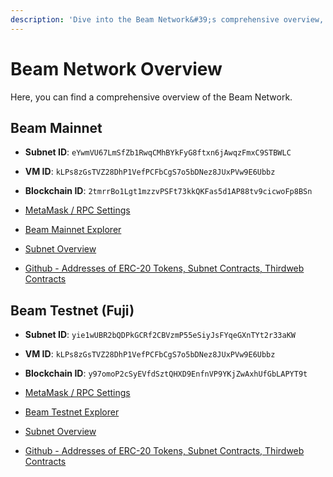 ```yaml
---
description: 'Dive into the Beam Network&#39;s comprehensive overview, detailing Mainnet and Testnet configurations.'
---
```



# Beam Network Overview

Here, you can find a comprehensive overview of the Beam Network.


## Beam Mainnet

- **Subnet ID**: `eYwmVU67LmSfZb1RwqCMhBYkFyG8ftxn6jAwqzFmxC9STBWLC`
- **VM ID**: `kLPs8zGsTVZ28DhP1VefPCFbCgS7o5bDNez8JUxPVw9E6Ubbz`
- **Blockchain ID**: `2tmrrBo1Lgt1mzzvPSFt73kkQKFas5d1AP88tv9cicwoFp8BSn`

- [MetaMask / RPC Settings](/chain/get-started/rpc#connect-to-beam-mainnet-with-metamask)
- [Beam Mainnet Explorer](https://subnets.avax.network/beam)
- [Subnet Overview](https://subnets.avax.network/subnets/eYwmVU67LmSfZb1RwqCMhBYkFyG8ftxn6jAwqzFmxC9STBWLC)
- [Github - Addresses of ERC-20 Tokens, Subnet Contracts, Thirdweb Contracts](https://github.com/BuildOnBeam/beam-subnet)

## Beam Testnet (Fuji)

- **Subnet ID**: `yie1wUBR2bQDPkGCRf2CBVzmP55eSiyJsFYqeGXnTYt2r33aKW`
- **VM ID**: `kLPs8zGsTVZ28DhP1VefPCFbCgS7o5bDNez8JUxPVw9E6Ubbz`
- **Blockchain ID**: `y97omoP2cSyEVfdSztQHXD9EnfnVP9YKjZwAxhUfGbLAPYT9t`

- [MetaMask / RPC Settings](/chain/get-started/rpc#beam-testnet-fuji)
- [Beam Testnet Explorer](https://subnets-test.avax.network/beam)
- [Subnet Overview](https://subnets-test.avax.network/subnets/yie1wUBR2bQDPkGCRf2CBVzmP55eSiyJsFYqeGXnTYt2r33aKW)
- [Github - Addresses of ERC-20 Tokens, Subnet Contracts, Thirdweb Contracts](https://github.com/BuildOnBeam/beam-subnet)

